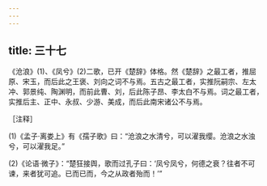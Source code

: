 ```yaml
---
---
---
```

title: 三十七
---




《沧浪》(1)、《凤兮》(2)二歌，已开《楚辞》体格。然《楚辞》之最工者，推屈原、宋玉，而后此之王褒、刘向之词不与焉。五古之最工者，实推阮嗣宗、左太冲、郭景纯、陶渊明，而前此曹、刘，后此陈子昂、李太白不与焉。词之最工者，实推后主、正中、永叔、少游、美成，而后此南宋诸公不与焉。

［注释］

(1)《孟子·离娄上》有《孺子歌》曰：“沧浪之水清兮，可以濯我缨。沧浪之水浊兮，可以濯我足。”

(2)《论语·微子》：“楚狂接舆，歌而过孔子曰：‘凤兮凤兮，何德之衰？往者不可谏，来者犹可追。已而已而，今之从政者殆而！’”
